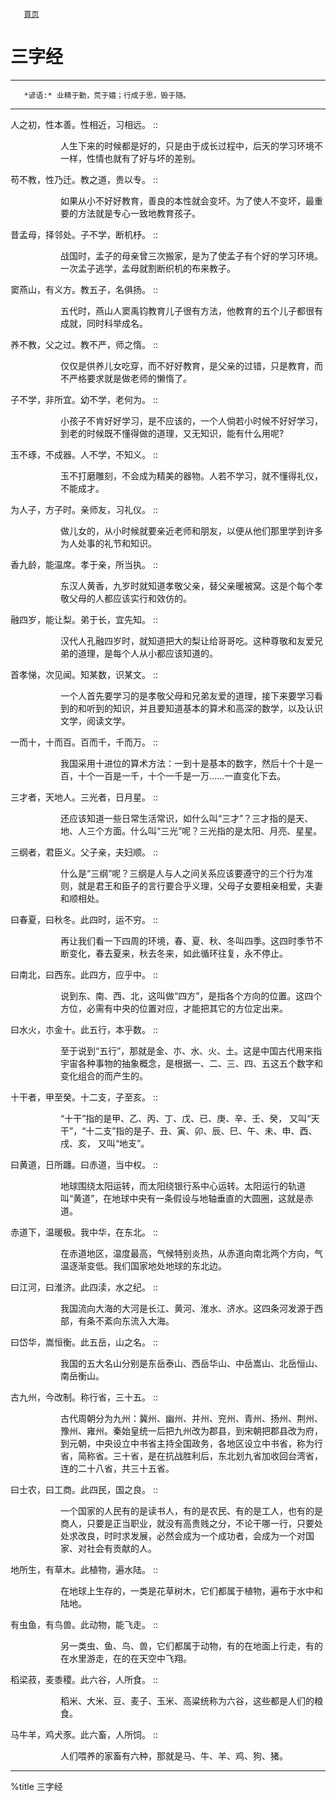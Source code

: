<div class="nav">
	[[../index|首页]]
</div>
= 三字经 =
----
    *谚语:* 业精于勤，荒于嬉；行成于思，毁于随。
----

人之初，性本善。性相近，习相远。 ::
:: 人生下来的时候都是好的，只是由于成长过程中，后天的学习环境不一样，性情也就有了好与坏的差别。

苟不教，性乃迁。教之道，贵以专。 ::
:: 如果从小不好好教育，善良的本性就会变坏。为了使人不变坏，最重要的方法就是专心一致地教育孩子。

昔孟母，择邻处。子不学，断机杼。 ::
:: 战国时，孟子的母亲曾三次搬家，是为了使孟子有个好的学习环境。一次孟子逃学，孟母就割断织机的布来教子。

窦燕山，有义方。教五子，名俱扬。 ::
:: 五代时，燕山人窦禹钧教育儿子很有方法，他教育的五个儿子都很有成就，同时科举成名。

养不教，父之过。教不严，师之惰。 ::
:: 仅仅是供养儿女吃穿，而不好好教育，是父亲的过错，只是教育，而不严格要求就是做老师的懒惰了。

子不学，非所宜。幼不学，老何为。 ::
:: 小孩子不肯好好学习，是不应该的，一个人倘若小时候不好好学习，到老的时候既不懂得做的道理，又无知识，能有什么用呢?

玉不琢，不成器。人不学，不知义。 ::
:: 玉不打磨雕刻，不会成为精美的器物。人若不学习，就不懂得礼仪，不能成才。

为人子，方子时。亲师友，习礼仪。 ::
:: 做儿女的，从小时候就要亲近老师和朋友，以便从他们那里学到许多为人处事的礼节和知识。

香九龄，能温席。孝于亲，所当执。 ::
:: 东汉人黄香，九岁时就知道孝敬父亲，替父亲暖被窝。这是个每个孝敬父母的人都应该实行和效仿的。

融四岁，能让梨。弟于长，宜先知。 ::
:: 汉代人孔融四岁时，就知道把大的梨让给哥哥吃。这种尊敬和友爱兄弟的道理，是每个人从小都应该知道的。

首孝悌，次见闻。知某数，识某文。 ::
:: 一个人首先要学习的是孝敬父母和兄弟友爱的道理，接下来要学习看到的和听到的知识，并且要知道基本的算术和高深的数学，以及认识文学，阅读文学。

一而十，十而百。百而千，千而万。 ::
:: 我国采用十进位的算术方法：一到十是基本的数字，然后十个十是一百，十个一百是一千，十个一千是一万……一直变化下去。

三才者，天地人。三光者，日月星。 ::
:: 还应该知道一些日常生活常识，如什么叫“三才”？三才指的是天、地、人三个方面。什么叫“三光”呢？三光指的是太阳、月亮、星星。

三纲者，君臣义。父子亲，夫妇顺。 ::
:: 什么是“三纲”呢？三纲是人与人之间关系应该要遵守的三个行为准则，就是君王和臣子的言行要合乎义理，父母子女要相亲相爱，夫妻和顺相处。

曰春夏，曰秋冬。此四时，运不穷。 ::
:: 再让我们看一下四周的环境，春、夏、秋、冬叫四季。这四时季节不断变化，春去夏来，秋去冬来，如此循环往复，永不停止。

曰南北，曰西东。此四方，应乎中。 ::
:: 说到东、南、西、北，这叫做“四方”，是指各个方向的位置。这四个方位，必需有中央的位置对应，才能把其它的方位定出来。

曰水火，朩金十。此五行，本乎数。 ::
:: 至于说到“五行”，那就是金、朩、水、火、土。这是中国古代用来指宇宙各种事物的抽象概念，是根据一、二、三、四、五这五个数字和变化组合的而产生的。

十干者，甲至癸。十二支，子至亥。 ::
:: “十干”指的是甲、乙、丙、丁、戊、已、庚、辛、壬、癸， 又叫“天干”，“十二支”指的是子、丑、寅、卯、辰、巳、午、未、申、酉、戌、亥， 又叫“地支”。

曰黄道，日所躔。曰赤道，当中权。 ::
:: 地球围绕太阳运转，而太阳绕银行系中心运转。太阳运行的轨道叫“黄道”，在地球中央有一条假设与地轴垂直的大圆圈，这就是赤道。

赤道下，温暖极。我中华，在东北。 ::
:: 在赤道地区，温度最高，气候特别炎热，从赤道向南北两个方向，气温逐渐变低。我们国家地处地球的东北边。

曰江河，曰淮济。此四渎，水之纪。 ::
:: 我国流向大海的大河是长江、黄河、淮水、济水。这四条河发源于西部，有条不紊向东流入大海。

曰岱华，嵩恒衡。此五岳，山之名。 ::
:: 我国的五大名山分别是东岳泰山、西岳华山、中岳嵩山、北岳恒山、南岳衡山。

古九州，今改制。称行省，三十五。 ::
:: 古代周朝分为九州：冀州、幽州、并州、兖州、青州、扬州、荆州、豫州、雍州。秦始皇统一后把九州改为郡县，到宋朝把郡县改为府，到元朝，中央设立中书省主持全国政务，各地区设立中书省，称为行省，简称省。三十省，是在抗战胜利后，东北划九省加收回台湾省，连的二十八省，共三十五省。

曰士农，曰工商。此四民，国之良。 ::
:: 一个国家的人民有的是读书人，有的是农民、有的是工人，也有的是商人，只要是正当职业，就没有高贵贱之分，不论干哪一行，只要处处求改良，时时求发展，必然会成为一个成功者，会成为一个对国家、对社会有贡献的人。

地所生，有草木。此植物，遍水陆。 ::
:: 在地球上生存的，一类是花草树木，它们都属于植物，遍布于水中和陆地。

有虫鱼，有鸟兽。此动物，能飞走。 ::
:: 另一类虫、鱼、鸟、兽，它们都属于动物，有的在地面上行走，有的在水里游走，在的在天空中飞翔。

稻梁菽，麦黍稷。此六谷，人所食。 ::
:: 稻米、大米、豆、麦子、玉米、高粱统称为六谷，这些都是人们的粮食。

马牛羊，鸡犬豕。此六畜，人所饲。 ::
:: 人们喂养的家畜有六种，那就是马、牛、羊、鸡、狗、猪。

----
%title 三字经 
